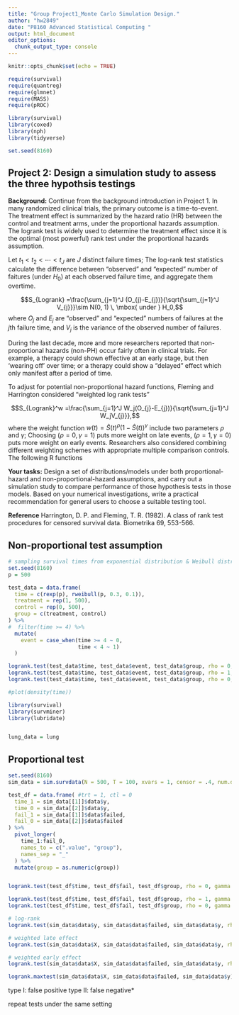 ```yaml
---
title: "Group Project1_Monte Carlo Simulation Design."
author: "hw2849"
date: "P8160 Advanced Statistical Computing "
output: html_document
editor_options: 
  chunk_output_type: console
---
```


```r
knitr::opts_chunk$set(echo = TRUE)

require(survival)
require(quantreg)
require(glmnet)
require(MASS)
require(pROC)

library(survival)
library(coxed)
library(nph)
library(tidyverse)

set.seed(8160)
```


\begin{description}

\item[Project 2] Design a simulation study to assess the three hypothesis testings]

\end{description}


## Project 2: Design a simulation study to assess the three hypothsis testings 


**Background:** Continue from the background introduction in Project 1. 
In many randomized clinical trials, the primary outcome is a time-to-event. The treatment effect is summarized by the hazard ratio (HR) between the control and treatment arms, under the proportional hazards assumption.  The logrank test is widely used to determine the treatment effect since it is the optimal (most powerful) rank test under the proportional hazards assumption. 

Let $t_1<t_2<\cdots<t_J$ are $J$ distinct failure times; The log-rank test statistics calculate the difference between "observed" and "expected" number of faitures (under $H_0$) at each observed failure time, and aggregate them overtime.

$$S_{Logrank} =\frac{\sum_{j=1}^J (O_{j}-E_{j})}{\sqrt{\sum_{j=1}^J V_{j}}}\sim N(0, 1) \, \mbox{ under } H_0,$$
where $O_j$ and $E_j$ are "observed" and "expected" numbers of failures at the $j$th failure time, and $V_{j}$ is the variance of the observed number of failures.


During the last decade, more and more researchers reported that non-proportional hazards (non-PH) occur fairly often in clinical trials. For example, a therapy could shown effective at an early stage, but then ‘wearing off’ over time; or a therapy could show a "delayed" effect which only manifest after a period of time. 

To adjust for potential non-proportional hazard functions, Fleming and Harrington considered "weighted log rank tests" 

$$S_{Logrank}^w =\frac{\sum_{j=1}^J W_j(O_{j}-E_{j})}{\sqrt{\sum_{j=1}^J W_jV_{j}}},$$
where the weight function  $w(t)=\widehat{S}(t)^\rho (1-\widehat{S}(t))^\gamma$ include two parameters $\rho$ and $\gamma$; Choosing $(\rho=0, \gamma=1)$ puts more weight on late events, $(\rho=1, \gamma=0)$ puts more weight on early events. Researchers also considered combining different weighting schemes with appropriate multiple comparison controls. The following R functions 


**Your tasks:**  Design a set of distributions/models under both proportional-hazard and non-proportional-hazard assumptions, and carry out a simulation study to compare performance of those hypothesis tests in those models. Based on your numerical investigations, write a practical recommendation for general users to choose a suitable testing tool.  


**Reference**
Harrington, D. P. and Fleming, T. R. (1982). A class of rank test procedures for censored survival data. Biometrika 69, 553-566.

## Non-proportional test assumption

```r
# sampling survival times from exponential distribution & Weibull distribution
set.seed(8160)
p = 500

test_data = data.frame(
  time = c(rexp(p), rweibull(p, 0.3, 0.1)),
  treatment = rep(1, 500),
  control = rep(0, 500),
  group = c(treatment, control)
) %>% 
#  filter(time >= 4) %>% 
  mutate(
    event = case_when(time >= 4 ~ 0, 
                      time < 4 ~ 1)
  )

logrank.test(test_data$time, test_data$event, test_data$group, rho = 0, gamma = 0)
logrank.test(test_data$time, test_data$event, test_data$group, rho = 1, gamma = 0)
logrank.test(test_data$time, test_data$event, test_data$group, rho = 0, gamma = 1)

#plot(density(time))

library(survival)
library(survminer)
library(lubridate)


lung_data = lung  

```

## Proportional test

```r
set.seed(8160)
sim_data = sim.survdata(N = 500, T = 100, xvars = 1, censor = .4, num.data.frames = 2) # simulating data

test_df = data.frame( #trt = 1, ctl = 0
  time_1 = sim_data[[1]]$data$y,
  time_0 = sim_data[[2]]$data$y,
  fail_1 = sim_data[[1]]$data$failed,
  fail_0 = sim_data[[2]]$data$failed
) %>% 
  pivot_longer(
    time_1:fail_0,
    names_to = c(".value", "group"),
    names_sep = "_"
  ) %>% 
  mutate(group = as.numeric(group))


logrank.test(test_df$time, test_df$fail, test_df$group, rho = 0, gamma = 0)

logrank.test(test_df$time, test_df$fail, test_df$group, rho = 1, gamma = 0)
logrank.test(test_df$time, test_df$fail, test_df$group, rho = 0, gamma = 1)

```


```r
# log-rank
logrank.test(sim_data$data$y, sim_data$data$failed, sim_data$data$y, rho = 0, gamma = 0)

# weighted late effect
logrank.test(sim_data$data$X, sim_data$data$failed, sim_data$data$y, rho = 0, gamma = 1)

# weighted early effect 
logrank.test(sim_data$data$X, sim_data$data$failed, sim_data$data$y, rho = 1, gamma = 0)

logrank.maxtest(sim_data$data$X, sim_data$data$failed, sim_data$data$y)
```


type I: false positive 
type II: false negative*

repeat tests under the same setting 

